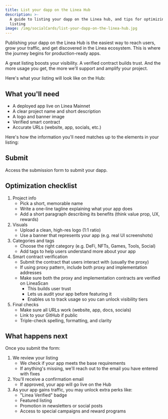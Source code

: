 ```yaml
---
title: List your dapp on the Linea Hub
description: >-
  A guide to listing your dapp on the Linea hub, and tips for optimizing your
  listing
image: /img/socialCards/list-your-dapp-on-the-linea-hub.jpg
---
```



Publishing your dapp on the Linea Hub is the easiest way to reach users, grow your traffic, and get 
discovered in the Linea ecosystem. This is where the journey begins for production-ready apps. 

A great listing boosts your visibility. A verified contract builds trust. And the more usage you get, 
the more we'll support and amplify your project.

Here's what your listing will look like on the Hub:

<div className="img-large" style={{ display: 'flex', justifyContent: 'center' }}>
   <Banner alt="Example banner" />
</div>

## What you'll need

- A deployed app live on Linea Mainnet
- A clear project name and short description
- A logo and banner image
- Verified smart contract
- Accurate URLs (website, app, socials, etc.)

Here's how the information you'll need matches up to the elements in your listing:

<div className="img-large">
   <LabelledBanner alt="Labelled banner" />
</div>

## Submit 

Access the submission form to submit your dapp. 

## Optimization checklist

1. Project info
   - Pick a short, memorable name
   - Write a one-line tagline explaining what your app does
   - Add a short paragraph describing its benefits (think value prop, UX, rewards)
2. Visuals
   - Upload a clean, high-res logo (1:1 ratio)
   - Use a banner that represents your app (e.g. real UI screenshots)
3. Categories and tags
   - Choose the right category (e.g. DeFi, NFTs, Games, Tools, Social)
   - Add tags to help users understand more about your app
4. Smart contract verification
   - Submit the contract that users interact with (usually the proxy)
   - If using proxy pattern, include both proxy and implementation addresses
   - Make sure both the proxy and implementation contracts are verified on LineaScan
      - This builds user trust
      - Lets us audit your app before featuring it
      - Enables us to track usage so you can unlock visibility tiers
5. Final checks
   - Make sure all URLs work (website, app, docs, socials)
   - Link to your GitHub if public
   - Triple-check spelling, formatting, and clarity

## What happens next

Once you submit the form:

1. We review your listing
   - We check if your app meets the base requirements
   - If anything's missing, we'll reach out to the email you have entered with fixes
2. You'll receive a confirmation email
   - If approved, your app will go live on the Hub
3. As your app gains traffic, you may unlock extra perks like:
   - "Linea Verified" badge
   - Featured listing
   - Promotion in newsletters or social posts
   - Access to special campaigns and reward programs
